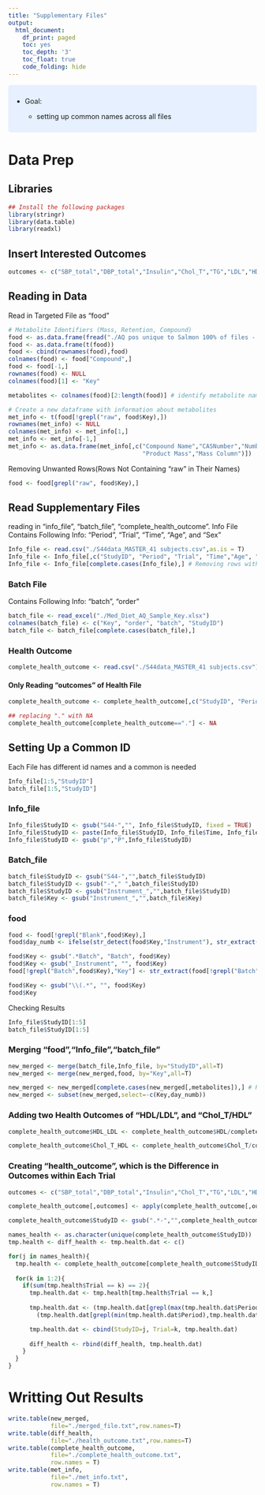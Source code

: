 ---
title: "Supplementary Files"
output:
  html_document:
    df_print: paged
    toc: yes
    toc_depth: '3'
    toc_float: true
    code_folding: hide
---

```{=html}
<style>
div.blue { background-color:#e6f0ff; border-radius: 5px; padding: 10px;}
</style>
```
::: {.blue}
-   Goal:

    -   setting up common names across all files
:::

# Data Prep

## Libraries

```{r}
## Install the following packages 
library(stringr)
library(data.table)
library(readxl)
```

## Insert Interested Outcomes

```{r}
outcomes <- c("SBP_total","DBP_total","Insulin","Chol_T","TG","LDL","HDL","CRP","ApoB")
```

## Reading in Data
Read in Targeted File as "food"
```{r}
# Metabolite Identifiers (Mass, Retention, Compound)
food <- as.data.frame(fread("./AQ pos unique to Salmon 100% of files - found in plasma_QUANT.txt",sep = "\t", header = T))
food <- as.data.frame(t(food))
food <- cbind(rownames(food),food)
colnames(food) <- food["Compound",]
food <- food[-1,]
rownames(food) <- NULL
colnames(food)[1] <- "Key"

metabolites <- colnames(food)[2:length(food)] # identify metabolite names

# Create a new dataframe with information about metabolites
met_info <- t(food[!grepl("raw", food$Key),])
rownames(met_info) <- NULL
colnames(met_info) <- met_info[1,]
met_info <- met_info[-1,]
met_info <- as.data.frame(met_info[,c("Compound Name","CASNumber","Number Passed","Retention Time","Measured Retention Time",
                                      "Product Mass","Mass Column")])
```

Removing Unwanted Rows(Rows Not Containing "raw" in Their Names)
```{r}
food <- food[grepl("raw", food$Key),]
```

## Read Supplementary Files
reading in "info_file", "batch_file", "complete_health_outcome". Info File Contains Following Info: "Period", "Trial", "Time", "Age", and "Sex"
```{r}
Info_file <- read.csv("./S44data_MASTER_41 subjects.csv",as.is = T)
Info_file <- Info_file[,c("StudyID", "Period", "Trial", "Time","Age", "Sex", "Diet")] 
Info_file <- Info_file[complete.cases(Info_file),] # Removing rows with incomplete data
```

### Batch File
Contains Following Info: "batch", "order"
```{r}
batch_file <- read_excel("./Med_Diet_AQ_Sample_Key.xlsx")
colnames(batch_file) <- c("Key", "order", "batch", "StudyID")  
batch_file <- batch_file[complete.cases(batch_file),]
```

### Health Outcome
```{r}
complete_health_outcome <- read.csv("./S44data_MASTER_41 subjects.csv")
```

#### Only Reading "outcomes" of Health File
```{r}
complete_health_outcome <- complete_health_outcome[,c("StudyID", "Period", "Trial", outcomes)]

## replacing "." with NA
complete_health_outcome[complete_health_outcome=="."] <- NA
```

## Setting Up a Common ID
Each File has different id names and a common is needed
```{r}
Info_file[1:5,"StudyID"]
batch_file[1:5,"StudyID"]
```

### Info_file
```{r}
Info_file$StudyID <- gsub("S44-","", Info_file$StudyID, fixed = TRUE)
Info_file$StudyID <- paste(Info_file$StudyID, Info_file$Time, Info_file$Trial, sep = " ")
Info_file$StudyID <- gsub("p","P",Info_file$StudyID)
```

### Batch_file
```{r}
batch_file$StudyID <- gsub("S44-","",batch_file$StudyID)
batch_file$StudyID <- gsub("-"," ",batch_file$StudyID)
batch_file$StudyID <- gsub("Instrument_","",batch_file$StudyID)
batch_file$Key <- gsub("Instrument_","",batch_file$Key)
```

### food
```{r}
food <- food[!grepl("Blank",food$Key),]
food$day_numb <- ifelse(str_detect(food$Key,"Instrument"), str_extract(food$Key,"[0-9]+"),NA)

food$Key <- gsub(".*Batch", "Batch", food$Key)
food$Key <- gsub("_Instrument", "", food$Key)
food[!grepl("Batch",food$Key),"Key"] <- str_extract(food[!grepl("Batch",food$Key),"Key"],"[0-9]+")

food$Key <- gsub("\\(.*", "", food$Key)
food$Key
```

Checking Results
```{r}
Info_file$StudyID[1:5]
batch_file$StudyID[1:5]
```

### Merging "food","Info_file","batch_file"
```{r}
new_merged <- merge(batch_file,Info_file, by="StudyID",all=T)
new_merged <- merge(new_merged,food, by="Key",all=T)

new_merged <- new_merged[complete.cases(new_merged[,metabolites]),] # Removing rows with incomplete data
new_merged <- subset(new_merged,select=-c(Key,day_numb))
```

### Adding two Health Outcomes of "HDL/LDL", and "Chol_T/HDL"
```{r}
complete_health_outcome$HDL_LDL <- complete_health_outcome$HDL/complete_health_outcome$LDL

complete_health_outcome$Chol_T_HDL <- complete_health_outcome$Chol_T/complete_health_outcome$HDL
```

### Creating "health_outcome", which is the Difference in Outcomes within Each Trial
```{r}
outcomes <- c("SBP_total","DBP_total","Insulin","Chol_T","TG","LDL","HDL","CRP","ApoB","HDL_LDL","Chol_T_HDL")

complete_health_outcome[,outcomes] <- apply(complete_health_outcome[,outcomes],2,function(x) as.numeric(as.character(x)))

complete_health_outcome$StudyID <- gsub(".*-","",complete_health_outcome$StudyID)

names_health <- as.character(unique(complete_health_outcome$StudyID))
tmp.health <- diff_health <- tmp.health.dat <- c()

for(j in names_health){
  tmp.health <- complete_health_outcome[complete_health_outcome$StudyID==j,]
  
  for(k in 1:2){
    if(sum(tmp.health$Trial == k) == 2){
      tmp.health.dat <- tmp.health[tmp.health$Trial == k,] 
      
      tmp.health.dat <- (tmp.health.dat[grepl(max(tmp.health.dat$Period),tmp.health.dat$Period),outcomes])-
        (tmp.health.dat[grepl(min(tmp.health.dat$Period),tmp.health.dat$Period),outcomes])

      tmp.health.dat <- cbind(StudyID=j, Trial=k, tmp.health.dat)
      
      diff_health <- rbind(diff_health, tmp.health.dat)
    }
  }
}
```

# Writting Out Results
```{r}
write.table(new_merged,
            file="./merged_file.txt",row.names=T)
write.table(diff_health,
            file="./health_outcome.txt",row.names=T)
write.table(complete_health_outcome,
            file="./complete_health_outcome.txt",
            row.names = T)
write.table(met_info,
            file="./met_info.txt",
            row.names = T)
```
